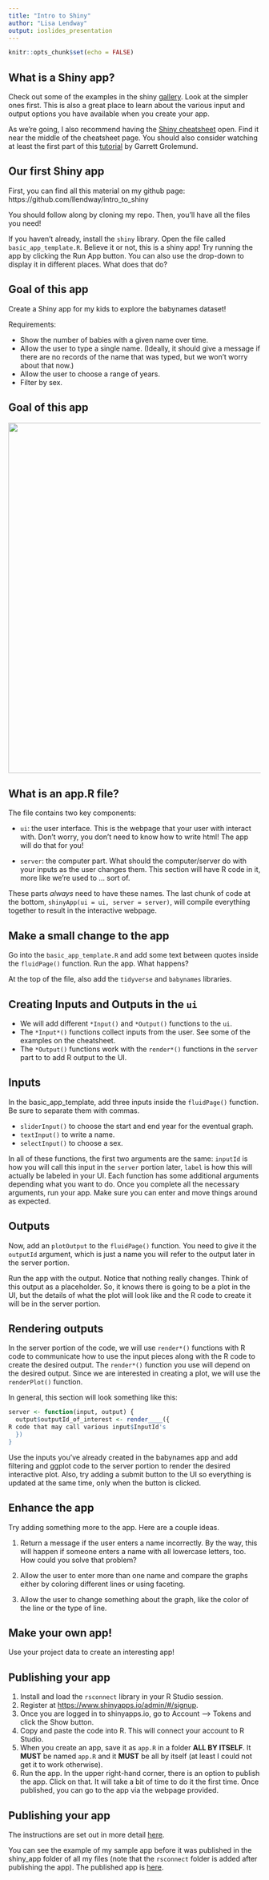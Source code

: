```yaml
---
title: "Intro to Shiny"
author: "Lisa Lendway"
output: ioslides_presentation
---
```


```r
knitr::opts_chunk$set(echo = FALSE)
```

## What is a Shiny app?

Check out some of the examples in the shiny [gallery](https://shiny.rstudio.com/gallery/). Look at the simpler ones first. This is also a great place to learn about the various input and output options you have available when you create your app.

As we're going, I also recommend having the [Shiny cheatsheet](https://rstudio.com/resources/cheatsheets/) open. Find it near the middle of the cheatsheet page. You should also consider watching at least the first part of this [tutorial](https://shiny.rstudio.com/tutorial/) by Garrett Grolemund.

## Our first Shiny app

First, you can find all this material on my github page: https://github.com/llendway/intro_to_shiny

You should follow along by cloning my repo. Then, you'll have all the files you need!

If you haven't already, install the `shiny` library. Open the file called `basic_app_template.R`. Believe it or not, this is a shiny app! Try running the app by clicking the Run App button. You can also use the drop-down to display it in different places. What does that do?  

## Goal of this app

Create a Shiny app for my kids to explore the babynames dataset! 

Requirements: 

* Show the number of babies with a given name over time.  
* Allow the user to type a single name. (Ideally, it should give a message if there are no records of the name that was typed, but we won't worry about that now.)  
* Allow the user to choose a range of years. 
* Filter by sex.

## Goal of this app

![](goals.png){width=700px}


## What is an app.R file?

The file contains two key components:

* `ui`: the user interface. This is the webpage that your user with interact with. Don't worry, you don't need to know how to write html! The app will do that for you! 

* `server`: the computer part. What should the computer/server do with your inputs as the user changes them. This section will have R code in it, more like we're used to ... sort of.

These parts *always* need to have these names. The last chunk of code at the bottom, `shinyApp(ui = ui, server = server)`, will compile everything together to result in the interactive webpage.

## Make a small change to the app

Go into the `basic_app_template.R` and add some text between quotes inside the `fluidPage()` function. Run the app. What happens?

At the top of the file, also add the `tidyverse` and `babynames` libraries.


## Creating Inputs and Outputs in the `ui`

* We will add different `*Input()` and `*Output()` functions to the `ui`.  
* The `*Input*()` functions collect inputs from the user. See some of the examples on the cheatsheet.  
* The `*Output()` functions work with the `render*()` functions in the `server` part to to add R output to the UI. 

## Inputs

In the basic_app_template, add three inputs inside the `fluidPage()` function. Be sure to separate them with commas.

* `sliderInput()` to choose the start and end year for the eventual graph.  
* `textInput()` to write a name.  
* `selectInput()` to choose a sex.

In all of these functions, the first two arguments are the same: `inputId` is how you will call this input in the `server` portion later, `label` is how this will actually be labeled in your UI. Each function has some additional arguments depending what you want to do. Once you complete all the necessary arguments, run your app. Make sure you can enter and move things around as expected.

## Outputs

Now, add an `plotOutput` to the `fluidPage()` function. You need to give it the `outputId` argument, which is just a name you will refer to the output later in the server portion. 

Run the app with the output. Notice that nothing really changes. Think of this output as a placeholder. So, it knows there is going to be a plot in the UI, but the details of what the plot will look like and the R code to create it will be in the server portion. 

## Rendering outputs

In the server portion of the code, we will use `render*()` functions with R code to communicate how to use the input pieces along with the R code to create the desired output. The `render*()` function you use will depend on the desired output. Since we are interested in creating a plot, we will use the `renderPlot()` function. 

In general, this section will look something like this:

```r
server <- function(input, output) {
  output$outputId_of_interest <- render____({
R code that may call various input$InputId's
  })
}
```

Use the inputs you've already created in the babynames app and add filtering and ggplot code to the server portion to render the desired interactive plot. Also, try adding a submit button to the UI so everything is updated at the same time, only when the button is clicked.

## Enhance the app

Try adding something more to the app. Here are a couple ideas.

1. Return a message if the user enters a name incorrectly. By the way, this will happen if someone enters a name with all lowercase letters, too. How could you solve that problem?

2. Allow the user to enter more than one name and compare the graphs either by coloring different lines or using faceting.  

3. Allow the user to change something about the graph, like the color of the line or the type of line.


## Make your own app!

Use your project data to create an interesting app! 

## Publishing your app
1. Install and load the `rsconnect` library in your R Studio session. 
2. Register at [https://www.shinyapps.io/admin/#/signup](https://www.shinyapps.io/admin/#/signup).  
3. Once you are logged in to shinyapps.io, go to Account --> Tokens and click the Show button.  
4. Copy and paste the code into R. This will connect your account to R Studio. 
5. When you create an app, save it as `app.R` in a folder **ALL BY ITSELF**. It **MUST** be named `app.R` and it **MUST** be all by itself (at least I could not get it to work otherwise).  
6. Run the app. In the upper right-hand corner, there is an option to publish the app. Click on that. It will take a bit of time to do it the first time. Once published, you can go to the app via the webpage provided.

## Publishing your app

The instructions are set out in more detail [here](https://shiny.rstudio.com/articles/shinyapps.html). 

You can see the example of my sample app before it was published in the shiny_app folder of all my files (note that the `rsconnect` folder is added after publishing the app). The published app is [here](https://lisalendway.shinyapps.io/shiny_app/). 


